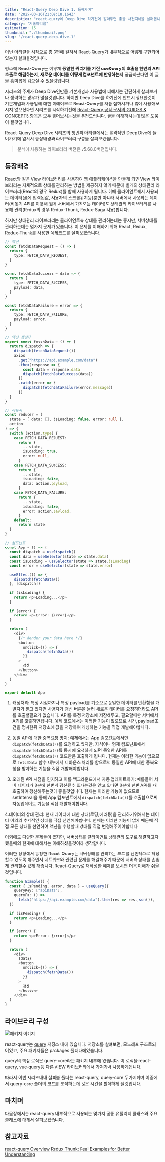 ```yaml
---
title: "React-Query Deep Dive 1. 들어가며"
date: "2025-03-16T21:09:18.164Z"
description: "react-query에 Deep Dive 하기전에 알아두면 좋을 사전지식을 살펴봅니다."
category: "기술아티클"
estimation: 15
thumbnail: "./thumbnail.png"
slug: "/react-query-deep-dive-1"
---
```


이번 아티클을 시작으로 총 3편에 걸쳐서 React-Query가 내부적으로 어떻게 구현되어있는지 살펴볼것입니다.

평소에 React-Query는 어떻게 **동일한 쿼리키를 가진 useQuery의 호출을 한번의 API호출로 해결하는지**, **새로운 데이터를 어떻게 컴포넌트에 반영하는지** 궁금하셨다면 이 글을 흥미롭게 읽으실 수 있을것입니다.

시리즈의 주제가 Deep Dive인만큼 기본개념과 사용법에 대해서는 간단하게 살펴보거나 생략하는 경우가 많을것입니다. 하지만 Deep Dive를 하기전에 반드시 필요한것이 기본개념과 사용법에 대한 이해이므로 React-Query를 처음 접하시거나 많이 사용해보시지 않으셨다면 시리즈를 시작하기전에 [React-Query 공식 문서의 GUIDES & CONCEPTS 항목](https://tanstack.com/query/latest/docs/framework/react/guides)은 모두 읽어보시는것을 추천드립니다. 글을 이해하시는데 많은 도움이 될것입니다.

React-Query Deep Dive 시리즈의 첫번째 아티클에서는 본격적인 Deep Dive에 들어가기에 앞서서 등장배경과 라이브러리 구성을 살펴보겠습니다.

> 분석에 사용하는 라이브러리 버전은 v5.68.0버전입니다.

## 등장배경

React와 같은 View 라이브러리를 사용하여 웹 애플리케이션을 만들게 되면 View 라이브러리는 자체적으로 상태를 관리하는 방법을 제공하지 않기 때문에 별개의 상태관리 라이브러리(React의 경우 Redux)를 함께 사용하게 됩니다. 이때 클라이언트에서 사용되는 데이터(폼에 입력된값, 사용자의 스크롤위치등)뿐만 아니라 서버에서 사용되는 데이터(비동기 API를 이용해 원격 서버에서 가져오는 데이터)도 상태관리 라이브러리를 사용해 관리(Redux의 경우 Redux-Thunk, Redux-Saga 사용)합니다.

하지만 상태관리 라이브러리는 클라이언트측 상태를 관리하는데는 좋지만, 서버상태를 관리하는데는 몇가지 문제가 있습니다. 이 문제를 이해하기 위해 React, Redux, Redux-Thunk를 사용한 예제코드를 살펴보겠습니다.

```typescript
// 액션
const fetchDataRequest = () => {
  return {
    type: FETCH_DATA_REQUEST,
  }
}

const fetchDataSuccess = data => {
  return {
    type: FETCH_DATA_SUCCESS,
    payload: data,
  }
}

const fetchDataFailure = error => {
  return {
    type: FETCH_DATA_FAILURE,
    payload: error,
  }
}

// 액션 생성자
export const fetchData = () => {
  return dispatch => {
    dispatch(fetchDataRequest())
    axios
      .get("https://api.example.com/data")
      .then(response => {
        const data = response.data
        dispatch(fetchDataSuccess(data))
      })
      .catch(error => {
        dispatch(fetchDataFailure(error.message))
      })
  }
}

// 리듀서
const reducer = (
  state = { data: [], isLoading: false, error: null },
  action
) => {
  switch (action.type) {
    case FETCH_DATA_REQUEST:
      return {
        ...state,
        isLoading: true,
        error: null,
      }
    case FETCH_DATA_SUCCESS:
      return {
        ...state,
        isLoading: false,
        data: action.payload,
      }
    case FETCH_DATA_FAILURE:
      return {
        ...state,
        isLoading: false,
        error: action.payload,
      }
    default:
      return state
  }
}

// 컴포넌트
const App = () => {
  const dispatch = useDispatch()
  const data = useSelector(state => state.data)
  const isLoading = useSelector(state => state.isLoading)
  const error = useSelector(state => state.error)

  useEffect(() => {
    dispatch(fetchData())
  }, [dispatch])

  if (isLoading) {
    return <p>Loading...</p>
  }

  if (error) {
    return <p>Error: {error}</p>
  }

  return (
    <div>
      {/* Render your data here */}
      <button
        onClick={() => {
          dispatch(fetchData())
        }}
      >
        갱신
      </button>
    </div>
  )
}

export default App
```

1. 캐싱처리: 특정 시점까지나 특정 payload를 기준으로 동일한 데이터를 반환함을 개발자가 알고 있다면 사용자가 갱신 버튼을 눌러 새로운 데이터를 요청하더라도 API를 호출할필요가 없습니다. API를 특정 저장소에 저장해두고, 필요할때만 서버에서 API를 호출하면됩니다. 예제 코드에서는 이러한 기능이 없으므로 시간, payload조건을 명시한뒤 저장소에 값을 저장하여 캐싱하는 기능을 직접 개발해야합니다.

2. 동일 API에 대한 중복요청 방지: 예제에서는 App 컴포넌트에서만 `dispatch(fetchData())`를 요청하고 있지만, 자식이나 형제 컴포넌트에서 `dispatch(fetchData())`를 동시에 요청하게 되면 동일한 API를 `dispatch(fetchData())` 코드만큼 호출하게 됩니다. 현재는 이러한 기능이 없으므로 `fetchData` 함수 내부에서 디바운스 처리를 함으로써 동일한 API에 대한 중복요청을 방지하는 기능을 직접 개발해야합니다.

3. 오래된 API 시점을 인지하고 이를 백그라운드에서 자동 업데이트하기: 예를들어 서버 데이터가 3분에 한번씩 갱신될수 있다는것을 알고 있다면 3분에 한번 API를 재호출하여 갱신해주는것이 좋을것입니다. 현재는 이러한 기능이 없으므로 setInterval을 통해 App 컴포넌트에서 `dispatch(fetchData())`를 호출함으로써 자동업데이트 기능을 직접 개발해야합니다.

4.데이터의 상태 관리: 현재 데이터에 대한 상태(로딩,에러등)을 관리하기위해서는 데이터 이외의 추가적인 상태를 직접 선언해야합니다. 현재는 이러한 기능이 없기 때문에 직접 모든 상태를 선언하여 액션을 수행할때 상태를 직접 변경해주어야합니다.

이외에도 다양한 문제들이 있지만, 서버상태를 클라이언트 상태관리 도구로 해결하고자 했을때의 한계에 대해서는 이해하셨을것이라 생각합니다.

이러한 상황에서 등장한 React-Query는 서버상태를 관리하는 코드를 선언적으로 작성할수 있도록 해주면서 네트워크와 관련된 문제를 해결해주기 때문에 서버측 상태를 손쉽게 관리할수 있게 해줍니다. React-Query로 재작성한 예제를 보시면 더욱 이해가 쉬울것입니다.

```typescript
function Example() {
  const { isPending, error, data } = useQuery({
    queryKey: ["apiData"],
    queryFn: () =>
      fetch("https://api.example.com/data").then(res => res.json()),
  })

  if (isPending) {
    return <p>Loading...</p>
  }

  if (error) {
    return <p>Error: {error}</p>
  }

  return (
    <div>
      {data}
      <button
        onClick={() => {
          dispatch(fetchData())
        }}
      >
        갱신
      </button>
    </div>
  )
}
```

## 라이브러리 구성

![패키지 이미지](./react-query-package.png)

react-query는 [query](https://github.com/TanStack/query) 저장소 내에 있습니다. 저장소를 살펴보면, 모노레포 구조로되어있고, 주요 패키지들은 packages 폴더내에있습니다.

query의 핵심 로직은 query-core라는 패키지 내부에 있습니다. 이 로직을 react-query, vue-query등 다른 VIEW 라이브러리에서 가져가서 사용하게됩니다.

따라서 이번 시리즈내내 살펴볼 폴더는 react-query, query-core 두가지이며 이중에서 query-core 폴더의 코드를 분석하는데 많은 시간을 할애하게 될것입니다.

## 마치며

다음장에서는 react-query 내부적으로 사용되는 몇가지 공통 유틸리티 클래스와 주요 클래스에 대해서 살펴보겠습니다.

## 참고자료

[react-query Overview](https://tanstack.com/query/latest/docs/framework/react/overview)
[Redux Thunk: Real Examples for Better Understanding](https://medium.com/@usamaijaz912/redux-thunk-real-examples-for-better-understanding-ed66ab732ac6)
